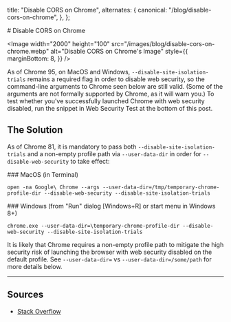 
  title: "Disable CORS on Chrome",
  alternates: {
    canonical: "/blog/disable-cors-on-chrome",
  },
};

<BlogNav date="February 11, 2024" neededTime={2}>
  # Disable CORS on Chrome

  <Image
    width="2000"
    height="100"
    src="/images/blog/disable-cors-on-chrome.webp"
    alt="Disable CORS on Chrome's Image"
    style={{
      marginBottom: 8,
    }}
  />
</BlogNav>

As of Chrome 95, on MacOS and Windows, `--disable-site-isolation-trials` remains a required flag
in order to disable web security, so the command-line arguments to
Chrome seen below are still valid. (Some of the arguments are not
formally supported by Chrome, as it will warn you.) To test whether
you&apos;ve successfully launched Chrome with web security disabled,
run the snippet in Web Security Test at the bottom of this post.

## The Solution

As of Chrome 81, it is mandatory to pass both `--disable-site-isolation-trials` and a non-empty profile
path via `--user-data-dir` in order for `--disable-web-security` to take effect:

<Box marginBottom={4}>
### MacOS (in Terminal)

`open -na Google\ Chrome --args
  --user-data-dir=/tmp/temporary-chrome-profile-dir --disable-web-security
  --disable-site-isolation-trials`

</Box>

<Box marginBottom={4}>
### Windows (from &quot;Run&quot; dialog [Windows+R] or start menu in Windows 8+)

`chrome.exe --user-data-dir=\temporary-chrome-profile-dir
            --disable-web-security --disable-site-isolation-trials`

</Box>

It is likely that Chrome requires a non-empty profile
path to mitigate the high security risk of launching the browser with
web security disabled on the default profile. See `--user-data-dir=` vs `--user-data-dir=/some/path` for more details below.

<Box marginY={4}>

---

</Box>

## Sources

- [Stack Overflow](https://stackoverflow.com/questions/35432749/disable-web-security-in-chrome-48)
